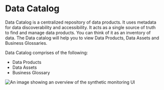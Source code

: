 #	Data Catalog

Data Catalog is a centralized repository of data products. It uses metadata for data discoverability and accessibility. It acts as a single source of truth to find and manage data products. You can think of it as an inventory of data. The Data catalog will help you to view Data Products, Data Assets and Business Glossaries.

Data Catalog comprises of the following:

- Data Products
- Data Assets
- Business Glossary

<img
  src="/images/banner.png"
  title="Synthetics UI overview"
  alt="An image showing an overview of the synthetic monitoring UI"
/>
